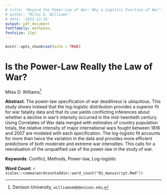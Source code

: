 ```yaml
---
# title: "Beyond the Power-Law of War: Why a Logistic Function of War's Deadliness is Better"
# author: "Miles D. Williams"
# date: '2022-12-15'
output: pdf_document
fontfamily: mathpazo,
fontsize: 12pt
---
```


```r
knitr::opts_chunk$set(echo = TRUE)
```

\thispagestyle{empty}

# Is the Power-Law Really the Law of War?

Miles D. Williams^[Denison University, `williamsmd@denison.edu`.]

**Abstract**: The power-law specification of war deadliness is ubiquitous. This study shows instead that the log-logistic distribution provides a superior fit for war fatality data and that its use yields conflicting inferences about whether a decline in war's intensity occurred in the mid-twentieth century. Using Correlates of War data merged with estimates of country population totals, the relative intensity of major international wars fought between 1816 and 2007 are modeled with each specification. The log-logistic fit accounts for more than twice the variation in the data and provides more efficient predictions of both moderate and extreme war intensities. This calls for a reevaluation of the unqualified use of the power-law in the study of war.

**Keywords**: Conflict, Methods, Power-law, Log-logistic

**Word Count**: `r scales::comma(wordcountaddin::word_count("01_manuscript.Rmd"))`